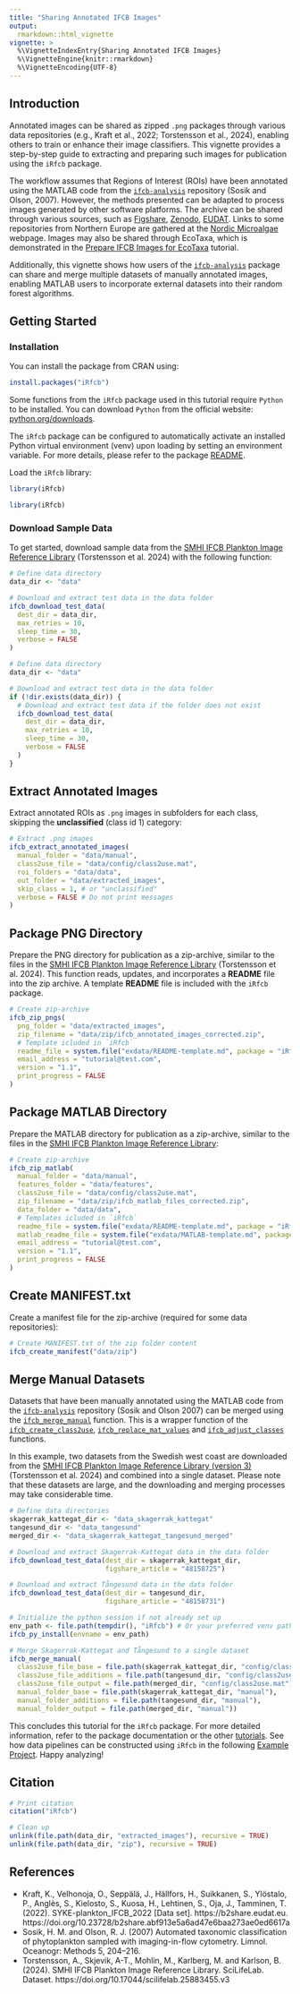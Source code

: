 ```yaml
---
title: "Sharing Annotated IFCB Images"
output:
  rmarkdown::html_vignette
vignette: >
  %\VignetteIndexEntry{Sharing Annotated IFCB Images}
  %\VignetteEngine{knitr::rmarkdown}
  %\VignetteEncoding{UTF-8}
---
```


## Introduction

Annotated images can be shared as zipped `.png` packages through various data repositories (e.g., Kraft et al., 2022; Torstensson et al., 2024), enabling others to train or enhance their image classifiers. This vignette provides a step-by-step guide to extracting and preparing such images for publication using the `iRfcb` package.

The workflow assumes that Regions of Interest (ROIs) have been annotated using the MATLAB code from the [`ifcb-analysis`](https://github.com/hsosik/ifcb-analysis) repository (Sosik and Olson, 2007). However, the methods presented can be adapted to process images generated by other software platforms. The archive can be shared through various sources, such as [Figshare](https://figshare.com/), [Zenodo](https://zenodo.org/), [EUDAT](https://b2share.eudat.eu/). Links to some repositories from Northern Europe are gathered at the [Nordic Microalgae](https://nordicmicroalgae.org/annotated-images/) webpage. Images may also be shared through EcoTaxa, which is demonstrated in the [Prepare IFCB Images for EcoTaxa](../articles/ecotaxa-tutorial.html) tutorial.

Additionally, this vignette shows how users of the [`ifcb-analysis`](https://github.com/hsosik/ifcb-analysis) package can share and merge multiple datasets of manually annotated images, enabling MATLAB users to incorporate external datasets into their random forest algorithms.

## Getting Started

### Installation

You can install the package from CRAN using:
```r
install.packages("iRfcb")
```

Some functions from the `iRfcb` package used in this tutorial require `Python` to be installed. You can download `Python` from the official website: [python.org/downloads](https://www.python.org/downloads/).

The `iRfcb` package can be configured to automatically activate an installed Python virtual environment (venv) upon loading by setting an environment variable. For more details, please refer to the package [README](../..).

Load the `iRfcb` library:
```r
library(iRfcb)
```

```r
library(iRfcb)
```

### Download Sample Data

To get started, download sample data from the [SMHI IFCB Plankton Image Reference Library](https://doi.org/10.17044/scilifelab.25883455.v3) (Torstensson et al. 2024) with the following function:
```r
# Define data directory
data_dir <- "data"

# Download and extract test data in the data folder
ifcb_download_test_data(
  dest_dir = data_dir,
  max_retries = 10,
  sleep_time = 30,
  verbose = FALSE
)
```

```r
# Define data directory
data_dir <- "data"

# Download and extract test data in the data folder
if (!dir.exists(data_dir)) {
  # Download and extract test data if the folder does not exist
  ifcb_download_test_data(
    dest_dir = data_dir,
    max_retries = 10,
    sleep_time = 30,
    verbose = FALSE
  )
}
```

## Extract Annotated Images

Extract annotated ROIs as `.png` images in subfolders for each class, skipping the **unclassified** (class id 1) category:
```r
# Extract .png images
ifcb_extract_annotated_images(
  manual_folder = "data/manual",
  class2use_file = "data/config/class2use.mat",
  roi_folders = "data/data",
  out_folder = "data/extracted_images",
  skip_class = 1, # or "unclassified"
  verbose = FALSE # Do not print messages
)
```

## Package PNG Directory

Prepare the PNG directory for publication as a zip-archive, similar to the files in the [SMHI IFCB Plankton Image Reference Library](https://doi.org/10.17044/scilifelab.25883455) (Torstensson et al. 2024). This function reads, updates, and incorporates a **README** file into the zip archive. A template **README** file is included with the `iRfcb` package.

```r
# Create zip-archive
ifcb_zip_pngs(
  png_folder = "data/extracted_images",
  zip_filename = "data/zip/ifcb_annotated_images_corrected.zip",
  # Template icluded in `iRfcb`
  readme_file = system.file("exdata/README-template.md", package = "iRfcb"),
  email_address = "tutorial@test.com",
  version = "1.1",
  print_progress = FALSE
)
```

## Package MATLAB Directory

Prepare the MATLAB directory for publication as a zip-archive, similar to the files in the [SMHI IFCB Plankton Image Reference Library](https://doi.org/10.17044/scilifelab.25883455):

```r
# Create zip-archive
ifcb_zip_matlab(
  manual_folder = "data/manual",
  features_folder = "data/features",
  class2use_file = "data/config/class2use.mat",
  zip_filename = "data/zip/ifcb_matlab_files_corrected.zip",
  data_folder = "data/data",
  # Templates icluded in `iRfcb`
  readme_file = system.file("exdata/README-template.md", package = "iRfcb"),
  matlab_readme_file = system.file("exdata/MATLAB-template.md", package = "iRfcb"),
  email_address = "tutorial@test.com",
  version = "1.1",
  print_progress = FALSE
)
```

## Create MANIFEST.txt

Create a manifest file for the zip-archive (required for some data repositories):
```r
# Create MANIFEST.txt of the zip folder content
ifcb_create_manifest("data/zip")
```

## Merge Manual Datasets

Datasets that have been manually annotated using the MATLAB code from the [`ifcb-analysis`](https://github.com/hsosik/ifcb-analysis) repository (Sosik and Olson 2007) can be merged using the [`ifcb_merge_manual`](../reference/ifcb_merge_manual.html) function. This is a wrapper function of the [`ifcb_create_class2use`](../reference/ifcb_create_class2use.html), [`ifcb_replace_mat_values`](../reference/ifcb_replace_mat_values.html) and [`ifcb_adjust_classes`](../reference/ifcb_adjust_classes.html) functions.

In this example, two datasets from the Swedish west coast are downloaded from the [SMHI IFCB Plankton Image Reference Library (version 3)](https://doi.org/10.17044/scilifelab.25883455.v3) (Torstensson et al. 2024) and combined into a single dataset. Please note that these datasets are large, and the downloading and merging processes may take considerable time.

```r
# Define data directories
skagerrak_kattegat_dir <- "data_skagerrak_kattegat"
tangesund_dir <- "data_tangesund"
merged_dir <- "data_skagerrak_kattegat_tangesund_merged"

# Download and extract Skagerrak-Kattegat data in the data folder
ifcb_download_test_data(dest_dir = skagerrak_kattegat_dir,
                        figshare_article = "48158725")

# Download and extract Tångesund data in the data folder
ifcb_download_test_data(dest_dir = tangesund_dir,
                        figshare_article = "48158731")

# Initialize the python session if not already set up
env_path <- file.path(tempdir(), "iRfcb") # Or your preferred venv path
ifcb_py_install(envname = env_path)

# Merge Skagerrak-Kattegat and Tångesund to a single dataset
ifcb_merge_manual(
  class2use_file_base = file.path(skagerrak_kattegat_dir, "config/class2use.mat"),
  class2use_file_additions = file.path(tangesund_dir, "config/class2use.mat"),
  class2use_file_output = file.path(merged_dir, "config/class2use.mat"),
  manual_folder_base = file.path(skagerrak_kattegat_dir, "manual"),
  manual_folder_additions = file.path(tangesund_dir, "manual"),
  manual_folder_output = file.path(merged_dir, "manual"))
```

This concludes this tutorial for the `iRfcb` package. For more detailed information, refer to the package documentation or the other [tutorials](../articles/index.html). See how data pipelines can be constructed using `iRfcb` in the following [Example Project](https://github.com/nodc-sweden/ifcb-data-pipeline). Happy analyzing!

## Citation

```r
# Print citation
citation("iRfcb")
```

```r
# Clean up
unlink(file.path(data_dir, "extracted_images"), recursive = TRUE)
unlink(file.path(data_dir, "zip"), recursive = TRUE)
```

## References
- Kraft, K., Velhonoja, O., Seppälä, J., Hällfors, H., Suikkanen, S., Ylöstalo, P., Anglès, S., Kielosto, S., Kuosa, H., Lehtinen, S., Oja, J., Tamminen, T. (2022). SYKE-plankton_IFCB_2022 [Data set]. https://b2share.eudat.eu. https://doi.org/10.23728/b2share.abf913e5a6ad47e6baa273ae0ed6617a
- Sosik, H. M. and Olson, R. J. (2007) Automated taxonomic classification of phytoplankton sampled with imaging-in-flow cytometry. Limnol. Oceanogr: Methods 5, 204–216.
- Torstensson, A., Skjevik, A-T., Mohlin, M., Karlberg, M. and Karlson, B. (2024). SMHI IFCB Plankton Image Reference Library. SciLifeLab. Dataset. https://doi.org/10.17044/scilifelab.25883455.v3
